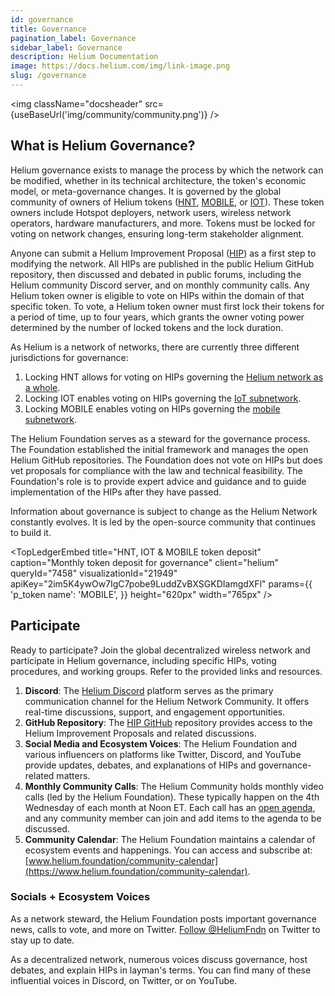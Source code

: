 ```yaml
---
id: governance
title: Governance
pagination_label: Governance
sidebar_label: Governance
description: Helium Documentation
image: https://docs.helium.com/img/link-image.png
slug: /governance
---
```



<img className="docsheader" src={useBaseUrl('img/community/community.png')} />

## What is Helium Governance?

Helium governance exists to manage the process by which the network can be modified, whether in its
technical architecture, the token's economic model, or meta-governance changes. It is governed by
the global community of owners of Helium tokens ([HNT](/tokens/hnt-token),
[MOBILE](/tokens/mobile-token), or [IOT](/tokens/iot-token)). These token owners include Hotspot
deployers, network users, wireless network operators, hardware manufacturers, and more. Tokens must
be locked for voting on network changes, ensuring long-term stakeholder alignment.

Anyone can submit a Helium Improvement Proposal ([HIP](/governance/hip)) as a first step to
modifying the network. All HIPs are published in the public Helium GitHub repository, then discussed
and debated in public forums, including the Helium community Discord server, and on monthly
community calls. Any Helium token owner is eligible to vote on HIPs within the domain of that
specific token. To vote, a Helium token owner must first lock their tokens for a period of time, up
to four years, which grants the owner voting power determined by the number of locked tokens and the
lock duration.

As Helium is a network of networks, there are currently three different jurisdictions for
governance:

1. Locking HNT allows for voting on HIPs governing the <u>Helium network as a whole</u>.
1. Locking IOT enables voting on HIPs governing the <u>IoT subnetwork</u>.
1. Locking MOBILE enables voting on HIPs governing the <u>mobile subnetwork</u>.

The Helium Foundation serves as a steward for the governance process. The Foundation established the
initial framework and manages the open Helium GitHub repositories. The Foundation does not vote on
HIPs but does vet proposals for compliance with the law and technical feasibility. The Foundation's
role is to provide expert advice and guidance and to guide implementation of the HIPs after they
have passed.

Information about governance is subject to change as the Helium Network constantly evolves. It is
led by the open-source community that continues to build it.

<TopLedgerEmbed
  title="HNT, IOT & MOBILE token deposit"
  caption="Monthly token deposit for governance"
  client="helium"
  queryId="7458"
  visualizationId="21949"
  apiKey="2im5K4ywOw7IgC7pobe9LuddZvBXSGKDIamgdXFl"
  params={{
    'p_token name': 'MOBILE',
  }}
  height="620px"
  width="765px"
/>

## Participate

Ready to participate? Join the global decentralized wireless network and participate in Helium
governance, including specific HIPs, voting procedures, and working groups. Refer to the provided
links and resources.

1. **Discord**: The [Helium Discord](https://discord.gg/helium) platform serves as the primary
   communication channel for the Helium Network Community. It offers real-time discussions, support,
   and engagement opportunities.
2. **GitHub Repository**: The [HIP GitHub](https://github.com/helium/HIP) repository provides access
   to the Helium Improvement Proposals and related discussions.
3. **Social Media and Ecosystem Voices**: The Helium Foundation and various influencers on platforms
   like Twitter, Discord, and YouTube provide updates, debates, and explanations of HIPs and
   governance-related matters.
4. **Monthly Community Calls**: The Helium Community holds monthly video calls (led by the Helium
   Foundation). These typically happen on the 4th Wednesday of each month at Noon ET. Each call has
   an [open agenda](https://www.helium.foundation/community-call), and any community member can join
   and add items to the agenda to be discussed.
5. **Community Calendar**: The Helium Foundation maintains a calendar of ecosystem events and
   happenings. You can access and subscribe at:
   [www.helium.foundation/community-calendar](https://www.helium.foundation/community-calendar).

### Socials + Ecosystem Voices

As a network steward, the Helium Foundation posts important governance news, calls to vote, and more
on Twitter. [Follow @HeliumFndn](https://twitter.com/HeliumFndn) on Twitter to stay up to date.

As a decentralized network, numerous voices discuss governance, host debates, and explain HIPs in
layman's terms. You can find many of these influential voices in Discord, on Twitter, or on YouTube.
